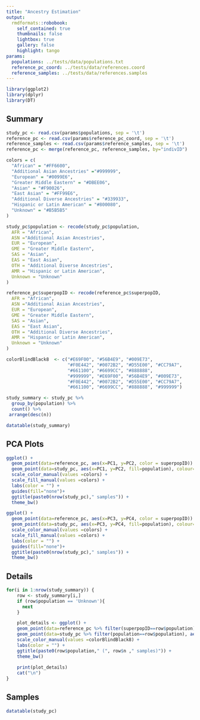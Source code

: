 ```yaml
---
title: "Ancestry Estimation"
output:
  rmdformats::robobook:
    self_contained: true
    thumbnails: false
    lightbox: true
    gallery: false
    highlight: tango
params:
  populations: ../tests/data/populations.txt
  reference_pc_coord: ../tests/data/references.coord
  reference_samples: ../tests/data/references.samples
---
```


```r

library(ggplot2)
library(dplyr)
library(DT)
```

## Summary

```r
study_pc <- read.csv(params$populations, sep = '\t')
reference_pc <- read.csv(params$reference_pc_coord, sep = '\t')
reference_samples <- read.csv(params$reference_samples, sep = '\t')
reference_pc <- merge(reference_pc, reference_samples, by="indivID")

colors = c(
  "African" = "#FF6600",
  "Additional Asian Ancestries" ="#999999",		
  "European" = "#0099E6",
  "Greater Middle Eastern" = "#DBEE06",
  "Asian" = "#F90026",
  "East Asian" = "#FF99E6",
  "Additional Diverse Ancestries" = "#339933",
  "Hispanic or Latin American" = "#800080",
  "Unknown" = "#B5B5B5"
)

study_pc$population <- recode(study_pc$population,
  AFR = "African",
  ASN ="Additional Asian Ancestries",		
  EUR = "European",
  GME = "Greater Middle Eastern",
  SAS = "Asian",
  EAS = "East Asian",
  OTH = "Additional Diverse Ancestries",
  AMR = "Hispanic or Latin American",
  Unknown = "Unknown"
)

reference_pc$superpopID <- recode(reference_pc$superpopID,
  AFR = "African",
  ASN ="Additional Asian Ancestries",		
  EUR = "European",
  GME = "Greater Middle Eastern",
  SAS = "Asian",
  EAS = "East Asian",
  OTH = "Additional Diverse Ancestries",
  AMR = "Hispanic or Latin American",
  Unknown = "Unknown"
)

colorBlindBlack8  <- c("#E69F00", "#56B4E9", "#009E73", 
                       "#F0E442", "#0072B2", "#D55E00", "#CC79A7",
                       "#661100", "#6699CC", "#888888",
                       "#999999", "#E69F00", "#56B4E9", "#009E73", 
                       "#F0E442", "#0072B2", "#D55E00", "#CC79A7",
                       "#661100", "#6699CC", "#888888", "#999999")

study_summary <- study_pc %>%
  group_by(population) %>%
  count() %>%
 arrange(desc(n))

datatable(study_summary)

```

## PCA Plots

```r

ggplot() +
  geom_point(data=reference_pc, aes(x=PC1, y=PC2, color = superpopID)) +
  geom_point(data=study_pc, aes(x=PC1, y=PC2, fill=population), colour="black", shape=24) +
  scale_color_manual(values =colors) +
  scale_fill_manual(values =colors) +
  labs(color = "") +
  guides(fill="none")+ 
  ggtitle(paste0(nrow(study_pc)," samples")) +  
  theme_bw()

ggplot() +
  geom_point(data=reference_pc, aes(x=PC3, y=PC4, color = superpopID)) +
  geom_point(data=study_pc, aes(x=PC3, y=PC4, fill=population), colour="black", shape=24) +
  scale_color_manual(values =colors) +
  scale_fill_manual(values =colors) +
  labs(color = "") +
  guides(fill="none")+ 
  ggtitle(paste0(nrow(study_pc)," samples")) +  
  theme_bw()

```

## Details

```r

for(i in 1:nrow(study_summary)) {
    row <- study_summary[i,]
    if (row$population == 'Unknown'){
      next
    }

    plot_details <- ggplot() +
    geom_point(data=reference_pc %>% filter(superpopID==row$population), aes(x=PC1, y=PC2, color = popID)) +
    geom_point(data=study_pc %>% filter(population==row$population), aes(x=PC1, y=PC2), colour="black", fill="black", shape=24) +
    scale_color_manual(values =colorBlindBlack8) +
    labs(color = "") +
    ggtitle(paste0(row$population," (", row$n ," samples)")) +
    theme_bw()
    
    print(plot_details)
    cat("\n")
}

```



## Samples

```r
datatable(study_pc)
```